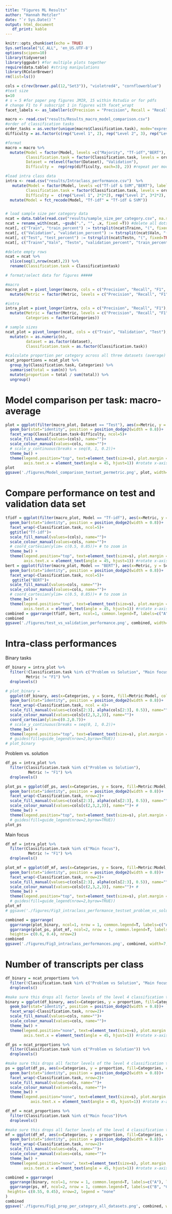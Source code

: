 ```yaml
---
title: "Figures ML Results"
author: "Hannah Metzler"
date: "`r Sys.Date()`"
output: html_document
   df_print: kable
---
```


```r
knitr::opts_chunk$set(echo = TRUE)
Sys.setlocale("LC_ALL", 'en_US.UTF-8')
options(scipen=10)
library(tidyverse)
library(ggpubr) #for multiple plots together
require(data.table) #string manipulations 
library(RColorBrewer)
rm(list=ls())
```


```r
cols = c(rev(brewer.pal(12,"Set3")), "violetred4", "cornflowerblue")
#text size
s=10
# s = 5 #for paper png figures JMIR, 15 within Rstudio or for pdfs
# change F1 to F subscript 1 in figures with facet_wrapt
facet_labels <- as_labeller(c(Precision = "Precision", Recall = "Recall",F1="F[1]"), default = label_parsed)

```

```r
macro <- read.csv("results/Results_macro_model_comparison.csv")
#order of classification tasks
order_tasks = as.vector(unique(macro$Classification.task), mode="expression")
difficulty = as.factor(c(rep("Level 1", 2), rep("Level 2", 3), rep("Level 3", 3), rep("Level 4", 2)))

#format
macro = macro %>% 
  mutate(Model = factor(Model, levels =c("Majority", "Tf-idf","BERT"), labels = c("Majority", "Tf-idf","BERT")), 
         Classification.task = factor(Classification.task, levels = order_tasks, labels = order_tasks, ordered = T),
         Dataset = relevel(factor(Dataset), "Validation"),
         Difficulty =  rep(rep(difficulty, each=3), 2)) #repeat per model (3) and per validation/test set  

#load intra class data
intra <- read.csv("results/Intraclass_performance.csv")  %>% 
   mutate(Model = factor(Model, levels =c("Tf-idf & SVM","BERT"), labels = c("Tf-idf & SVM","BERT")), 
         Classification.task = factor(Classification.task, levels = order_tasks, labels = order_tasks, ordered = T), 
         Difficulty =  c(rep("Level 1", 2*2*2), rep("Level 2", 3*2*2), rep("Level 3", 3*2*2), rep("Level 4", 1*4*2), rep("Level 4", 1*14*2))) %>% #always: variables*category*models(2).
  mutate(Model = fct_recode(Model, "Tf-idf" = "Tf-idf & SVM")) 


# load sample size per category data
ncat = data.table(read.csv("results/sample_size_per_category.csv", na.strings = "NA")) 
ncat = rename_with(ncat, ~gsub(".", "", .x, fixed =T)) #delete all dots
ncat[, c("Train", "train_percent") := tstrsplit(ncat$Trainn, "(", fixed=TRUE)] 
ncat[, c("Validation", "validation_percent") := tstrsplit(ncat$Valn, "(", fixed=TRUE)] 
ncat[, c("Test", "test_percent") := tstrsplit(ncat$Testn, "(", fixed=TRUE)]
ncat[, c("Trainn","Valn", "Testn", "validation_percent", "train_percent", "test_percent"):=NULL]

#delete empty rows
ncat = ncat %>% 
  slice(seq(1,nrow(ncat),2)) %>% 
  rename(Classification.task = Classificationtask)
```

```r
# format/select data for figures #####

#macro
macro_plot = pivot_longer(macro, cols = c("Precision", "Recall", "F1", "Accuracy"), names_to = "Metric", values_to ="Score") %>% 
  mutate(Metric = factor(Metric, levels = c("Precision", "Recall", "F1", "Accuracy"), labels = c("Precision", "Recall", "F1", "Accuracy")))

#intra
intra_plot = pivot_longer(intra, cols = c("Precision", "Recall", "F1"), names_to = "Metric", values_to ="Score") %>% 
  mutate(Metric = factor(Metric, levels = c("Precision", "Recall", "F1"), labels = c("Precision", "Recall", "F1")), 
         Categories = factor(Categories))

# sample sizes
ncat_plot = pivot_longer(ncat, cols = c("Train", "Validation", "Test"), names_to = "dataset", values_to = "n") %>% 
  mutate(n = as.numeric(n), 
         dataset = as.factor(dataset), 
         Classification.task = as.factor(Classification.task))

#calculate proportion per category across all three datasets (average)
ncat_proportions = ncat_plot %>% 
  group_by(Classification.task, Categories) %>% 
  summarise(total = sum(n)) %>%
  mutate(proportion = total / sum(total)) %>% 
  ungroup()
```

# Model comparison per task: macro-average

```r
plot = ggplot(filter(macro_plot, Dataset == "Test"), aes(x=Metric, y = Score, fill=Model, colour = Model)) + #dataset and variables to plot
  geom_bar(stat="identity", position = position_dodge2(width = 0.8))+
  facet_wrap(Classification.task~Difficulty, ncol=5)+
  scale_fill_manual(values=(cols), name="")+
  scale_colour_manual(values=cols, name="")+
  # scale_y_continuous(breaks = seq(0, 1, 0.2))+
  theme_bw() +  
  theme(legend.position="top", text=element_text(size=s), plot.margin = margin(rep(0.4,4), unit="cm"), axis.title.x = element_blank(), 
        axis.text.x = element_text(angle = 45, hjust=1)) #rotate x-axis tick labels
plot
ggsave('./figures/Model_comparison_testset_permetric.png', plot, width=7, height=4.5, dpi=300)
```

# Compare performance on test and validation data set

```r
tfidf = ggplot(filter(macro_plot, Model == "Tf-idf"), aes(x=Metric, y = Score, fill=Dataset, colour = Dataset)) + #dataset and variables to plot
  geom_bar(stat="identity", position = position_dodge2(width = 0.8))+
  facet_wrap(~Classification.task, ncol=5)+
  ggtitle("Tf-idf")+
  scale_fill_manual(values=(cols), name="")+
  scale_colour_manual(values=cols, name="")+
  # coord_cartesian(ylim= c(0.5, 0.85))+ # to zoom in
  theme_bw() +  
  theme(legend.position="top", text=element_text(size=s), plot.margin = margin(rep(0.4,4), unit="cm"), axis.title.x = element_blank(), 
        axis.text.x = element_text(angle = 45, hjust=1)) #rotate x-axis tick labels
bert = ggplot(filter(macro_plot, Model == "BERT"), aes(x=Metric, y = Score, fill=Dataset, colour = Dataset)) + #dataset and variables to plot
  geom_bar(stat="identity", position = position_dodge2(width = 0.8))+
  facet_wrap(~Classification.task, ncol=5)+
   ggtitle("BERT")+
  scale_fill_manual(values=cols, name="")+
  scale_colour_manual(values=cols, name="")+
  # coord_cartesian(ylim= c(0.5, 0.85))+ # to zoom in
  theme_bw() +  
  theme(legend.position="top", text=element_text(size=s), plot.margin = margin(rep(0.4,4), unit="cm"), axis.title.x = element_blank(), 
        axis.text.x = element_text(angle = 45, hjust=1)) #rotate x-axis tick labels
combined = ggarrange(tfidf, bert, ncol=1, common.legend=T, labels=c("A", "B"))
combined
ggsave('./figures/test_vs_validation_performance.png', combined, width=7, height=8, dpi=300)
```

# Intra-class performances

Binary tasks

```r
df_binary = intra_plot %>% 
  filter(!Classification.task %in% c("Problem vs Solution", "Main focus"), 
         Metric != "F1") %>% 
  droplevels()

# plot_binary = 
  ggplot(df_binary, aes(x=Categories, y = Score, fill=Metric:Model, colour=Metric:Model)) + #dataset and variables to plot
  geom_bar(stat="identity", position = position_dodge2(width = 0.8))+
  facet_wrap(~Classification.task, ncol = 4)+
  scale_fill_manual(values=c(cols[2:3], alpha(cols[2:3], 0.5)), name="")+
  scale_colour_manual(values=cols[c(2,3,2,3)], name="")+
  coord_cartesian(ylim=c(0.2,0.7))+
  # scale_y_continuous(breaks = seq(0, 1, 0.2))+
  theme_bw() +  
  theme(legend.position="top", text=element_text(size=s), plot.margin = margin(rep(0.4,4), unit="cm"), axis.title.x = element_blank())
  # guides(fill=guide_legend(nrow=2,byrow=TRUE))
# plot_binary
```

Problem vs. solution

```r
df_ps = intra_plot %>% 
  filter(Classification.task %in% c("Problem vs Solution"),
          Metric != "F1") %>% 
  droplevels()

plot_ps = ggplot(df_ps, aes(x=Categories, y = Score, fill=Metric:Model, colour=Metric:Model)) + #dataset and variables to plot
  geom_bar(stat="identity", position = position_dodge2(width = 0.8))+
  facet_wrap(~Classification.task, nrow=2)+
  scale_fill_manual(values=c(cols[2:3], alpha(cols[2:3], 0.5)), name="")+ #
  scale_colour_manual(values=cols[c(2,3,2,3)], name="")+ #
  theme_bw() +  
  theme(legend.position="top", text=element_text(size=s), plot.margin = margin(rep(0.4,4), unit="cm"), axis.title.x = element_blank(), axis.text.x = element_text(angle = 45, hjust=1))
  # guides(fill=guide_legend(nrow=2,byrow=TRUE))
plot_ps
```

Main focus

```r
df_mf = intra_plot %>% 
  filter(Classification.task %in% c("Main focus"),
          Metric != "F1") %>% 
  droplevels()

plot_mf = ggplot(df_mf, aes(x=Categories, y = Score, fill=Metric:Model, colour=Metric:Model)) + #dataset and variables to plot
  geom_bar(stat="identity", position = position_dodge2(width = 0.8))+
  facet_wrap(~Classification.task, nrow=2)+
  scale_fill_manual(values=c(cols[2:3], alpha(cols[2:3], 0.5)), name="")+ #
  scale_colour_manual(values=cols[c(2,3,2,3)], name="")+ #
  theme_bw() +  
  theme(legend.position="top", text=element_text(size=s), plot.margin = margin(rep(0.4,4), unit="cm"), axis.title.x = element_blank(), axis.text.x = element_text(angle = 45, hjust=1))
  # guides(fill=guide_legend(nrow=2,byrow=TRUE))
plot_mf
# ggsave('./figures/Fig3_intraclass_performance_testset_problem_vs_solution.png', plot, width=7, height=4.5, dpi=300)
```

```r
combined = ggarrange(
  ggarrange(plot_binary, ncol=1, nrow = 1, common.legend=T, labels=c("A")),
  ggarrange(plot_ps, plot_mf, ncol=2, nrow = 1, common.legend=T, labels=c("B", "C"), align="hv", widths = c(0.3, 0.7), legend = "none"), 
  heights= c(0.6, 0.4), nrow=2)
combined
ggsave('./figures/Fig3_intraclass_performances.png', combined, width=7, height=6, dpi=300)
```


# Number of transcripts per class

```r
df_binary = ncat_proportions %>% 
  filter(!Classification.task %in% c("Problem vs Solution", "Main focus")) %>% 
  droplevels()

#make sure this drops all factor levels of the level 4 classification tasks
binary = ggplot(df_binary, aes(x=Categories, y = proportion, fill=Categories, colour=Categories)) +
  geom_bar(stat="identity", position = position_dodge2(width = 0.8))+
  facet_wrap(~Classification.task, nrow=2)+
  scale_fill_manual(values=cols, name="")+
  scale_colour_manual(values=cols, name="")+
  theme_bw() +
  theme(legend.position="none", text=element_text(size=s), plot.margin = margin(rep(0.4,4), unit="cm"), axis.title.x = element_blank(),
        axis.text.x = element_text(angle = 45, hjust=1)) #rotate x-axis tick labels
```
```r
df_ps = ncat_proportions %>% 
  filter(Classification.task %in% c("Problem vs Solution")) %>% 
  droplevels()

#make sure this drops all factor levels of the level 4 classification tasks
ps = ggplot(df_ps, aes(x=Categories, y = proportion, fill=Categories, colour = Categories)) +
  geom_bar(stat="identity", position = position_dodge2(width = 0.8))+
  facet_wrap(~Classification.task, nrow=2)+
  scale_fill_manual(values=cols, name="")+
  scale_colour_manual(values=cols, name="")+
  theme_bw() +
  theme(legend.position="none", text=element_text(size=s), plot.margin = margin(rep(0.4,4), unit="cm"), axis.title.x = element_blank(),
           axis.text.x = element_text(angle = 45, hjust=1)) #rotate x-axis tick labels
```
```r
df_mf = ncat_proportions %>% 
  filter(Classification.task %in% c("Main focus"))%>% 
  droplevels()

#make sure this drops all factor levels of the level 4 classification tasks
mf = ggplot(df_mf, aes(x=Categories, y = proportion, fill=Categories, colour = Categories)) +
  geom_bar(stat="identity", position = position_dodge2(width = 0.8))+
  facet_wrap(~Classification.task, nrow=2)+
  scale_fill_manual(values=cols, name="")+
  scale_colour_manual(values=cols, name="")+
  theme_bw() +
  theme(legend.position="none", text=element_text(size=s), plot.margin = margin(rep(0.4,4), unit="cm"), axis.title.x = element_blank(),
        axis.text.x = element_text(angle = 45, hjust=1)) #rotate x-axis tick labels
```

```r
combined = ggarrange(
  ggarrange(binary, ncol=1, nrow = 1, common.legend=T, labels=c("A"), legend = "none"),
  ggarrange(ps, mf, ncol=2, nrow = 1, common.legend=T, labels=c("B", "C"), legend = "none", align="hv",widths = c(0.3, 0.7)),
 heights= c(0.55, 0.45), nrow=2, legend = "none"
)
combined
ggsave('./figures/Fig1_prop_per_category_all_datasets.png', combined, width=7, height=6, dpi=300)
```

